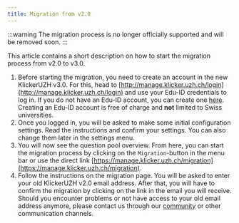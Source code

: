 ```yaml
---
title: Migration from v2.0
---
```


:::warning
The migration process is no longer officially supported and will be removed soon.
:::

This article contains a short description on how to start the migration process from v2.0 to v3.0.

1. Before starting the migration, you need to create an account in the new KlickerUZH v3.0. For this, head to [http://manage.klicker.uzh.ch/login](http://manage.klicker.uzh.ch/login) and use your Edu-ID credentials to log in. If you do not have an Edu-ID account, you can create one [here](https://eduid.ch/web/registration/1/). Creating an Edu-ID account is free of charge and **not** limited to Swiss universities.
2. Once you logged in, you will be asked to make some initial configuration settings. Read the instructions and confirm your settings. You can also change them later in the settings menu.
3. You will now see the question pool overview. From here, you can start the migration process by clicking on the `Migration`-button in the menu bar or use the direct link [https://manage.klicker.uzh.ch/migration](https://manage.klicker.uzh.ch/migration).
4. Follow the instructions on the migration page. You will be asked to enter your old KlickerUZH v2.0 email address. After that, you will have to confirm the migration by clicking on the link in the email you will receive. Should you encounter problems or not have access to your old email address anymore, please contact us through our [community](https://community.klicker.uzh.ch/) or other communication channels.
